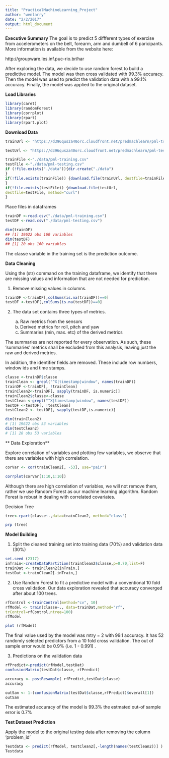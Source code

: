 ```yaml
---
title: "PracticalMachineLearning_Project"
author: "wenlarry"
date: "2/2/2017"
output: html_document
---
```

**Executive Summary**
The goal is to predict 5 diffferent types of exercise from accelerometers on the belt, forearm, arm and dumbell of 6 paricipants. More information is available from the website here:

http://groupware.les.inf.puc-rio.br/har

After exploring the data, we decide to use random forest to build a predictive model. The model was then cross validated with 99.3% accuracy. Then the model was used to predict the validation data with a 99.1% accuracy. Finally, the model was applied to the original dataset. 

**Load Libraries**
```r
library(caret) 
library(randomForest)
library(corrplot) 
library(rpart)
library(rpart.plot) 
```

**Download Data**
```r
trainUrl <- "https://d396qusza40orc.cloudfront.net/predmachlearn/pml-training.csv"

testUrl <- "https://d396qusza40orc.cloudfront.net/predmachlearn/pml-testing.csv"

trainFile <-"./data/pml-training.csv"
testFile <-"./data/pml-testing.csv"
if (!file.exists("./data")){dir.create("./data")
}
if(!file.exists(trainFile)) {download.file(trainUrl, destfile=trainFile, method="curl")
}
if(!file.exists(testFile)) {download.file(testUrl,
destfile=testFile, method="curl")
}
```
Place files in dataframes
```r
trainDF <-read.csv("./data/pml-training.csv") 
testDF <-read.csv("./data/pml-testing.csv")  

dim(trainDF) 
## [1] 19622 obs 160 variables
dim(testDF) 
## [1] 20 obs 160 variables
```
The classe variable in the training set is the prediction outcome.

**Data Cleaning**

Using the (str) command on the training dataframe, we
identify that there are missing values and information
that are not needed for prediction.

1) Remove missing values in columns.
```r
trainDF <-trainDF[,colSums(is.na(trainDF))==0] 
testDF <-testDF[,colSums(is.na(testDF))==0] 
```
2) The data set contains three types of metrics.

   a) Raw metrics from the sensors
   b) Derived metrics for roll, pitch and yaw
   c) Summaries (min, max. etc) of the derived metrics
   
The summaries are not reported for every observation. As such, these 'summaries' metrics shall be excluded from this analysis, leaving just the raw and derived metrics.

In addition, the identifier fields are removed. These include row numbers, window ids and time stamps.
```r
classe <-trainDF$classe 
trainClean <- grepl("^X|timestamp|window", names(trainDF)) 
trainDF <-trainDF[, !trainClean] 
trainClean2<-trainDF[, sapply(trainDF, is.numeric)]
trainClean2$classe<-classe 
testClean <-grepl("^X|timestamp|window", names(testDF)) 
testDF <-testDF[, !testClean]
testClean2 <- testDF[, sapply(testDF,is.numeric)] 

dim(trainClean2) 
# [1] 19622 obs 53 variables 
dim(testClean2) 
# [1] 20 obs 53 variables 
```

** Data Exploration**

Explore correlation of variables and plotting few variables, we observe that there are variables with high correlation.
```r
corVar <- cor(trainClean2[, -53], use="pair") 
```
```r
corrplot(corVar[1:10,1:10])  
```

Although there are high correlation of variables, we will not remove them, rather we use Random Forest as our machine learning algorithm. Random Forest is robust in dealing with correlated covariates. 

Decision Tree
```r
tree<-rpart(classe~.,data=trainClean2, method="class") 
```
```r
prp (tree) 
```

**Model Building**

1) Split the cleaned training set into training data (70%) and validation data (30%) 
```r
set.seed (2317)
inTrain<-createDataPartition(trainClean2$classe,p=0.70,list=F) 
trainDat <- trainClean2[inTrain,]
testDat <-trainClean2[-inTrain,] 
```
2) Use Random Forest to fit a predictive model with
a conventional 10 fold cross validation. Our 
data exploration revealed that accuracy converged after about 100 trees.
```r
rfControl <-trainControl(method="cv", 10) 
rfModel <- train(classe~., data=trainDat,method="rf",
trControl=rfControl,ntree=100) 
rfModel
```
```r
plot (rfModel) 
```
The final value used by the model was mtry = 2 with 99.1 accuracy. It has 52 randomly selected predictors from a 10 fold cross validation. The out of sample error would be 0.9% (i.e. 1 - 0.991) .

3) Predictions on the validation data
```r
rfPredict<-predict(rfModel,testDat) 
confusionMatrix(testDat$classe, rfPredict) 

accuracy <- postResample( rfPredict,testDat$classe) 
accuracy

outSam <- 1-(confusionMatrix(testDat$classe,rfPredict)$overall[1]) 
outSam
```
The estimated accuracy of the model is 99.3%
the estmated out-of sample error is 0.7% 

**Test Dataset Prediction**

Apply the model to the original testing data after 
removing the column 'problem_id'
```r
Testdata <- predict(rfModel, testClean2[,-length(names(testClean2))] ) 
Testdata
```

